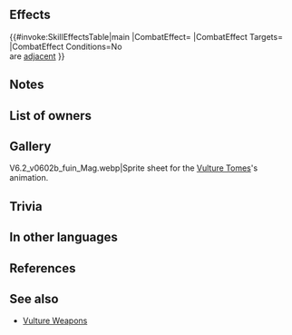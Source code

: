 {{Weapon Infobox
|tagid=SID_ラウアバルチャー
|intID=3011
|userVersion1=Closed
|userVersion2=Open
|exclusive=0
|weaponType=Red Tome
|cost=200
|might=8
|range=2
|effect=If unit is not adjacent to an ally, inflicts penalty on foe's Atk/Res during combat = 5 + any current penalty on each of those stats. (Example: if foe has -7 penalty to Atk, inflicts Atk-12, for a net penalty of Atk-19 during combat.) Calculates each stat penalty independently.
|statModifiers=0,8,0,0,0
|required=Elfire;Ruin
|next=Rauðrvulture+
|promotionRarity=5
|promotionTier=1
|properties=random_owner
}}
==Effects==
{{#invoke:SkillEffectsTable|main
|CombatEffect={{SkillEffectText|Temporary Debuffs|Atk/Res|5 + {{SEt|penalties}}<br>on {{SkillTargetText|Foe}}'s Atk/Res}}
|CombatEffect Targets={{SkillTargetText|Foe}}
|CombatEffect Conditions=No {{Tgt|Allies}}<br>are [[adjacent]]
}}

==Notes==
{{TemporaryDebufffromPenalty}}
==List of owners==
{{Skill Hero List}}
==Gallery==
<gallery>
V6.2_v0602b_fuin_Mag.webp|Sprite sheet for the [[Skill families/Weapons#Vulture|Vulture Tomes]]'s animation.
</gallery>
==Trivia==
{{TomeColorTrivia|Raudr}}
==In other languages==
{{OtherLanguages
|japanese=ラウアバルチャー
|german=Rauðr-Geier
|spanishEU=Buitre carmesí
|spanishLA=Buitre rubí
|french=Vautour rubis
|italian=Rubinavvoltoio
|chineseTW=赤紅禿鷹
|portuguese=Abutre de Rauðr
}}
==References==
<references/>
==See also==
{{See also skills|cond=Description LIKE '%penalty on foe_s%+%current penalty on each of those stats%' AND Description NOT LIKE '%【Foe Penalty Doubler】%' AND WikiName NOT LIKE '%vulture%' AND Exclusive=1}}
* [[Skill families/Weapons#Vulture|Vulture Weapons]]
{{Weapons Navbox}}